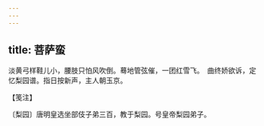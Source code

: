 ```yaml
---
---
---
```

title: 菩萨蛮
---







淡黄弓样鞋儿小，腰肢只怕风吹倒。蓦地管弦催，一团红雪飞。　曲终娇欲诉，定忆梨园谱。指日按新声，主人朝玉京。





【笺注】


〔梨园〕唐明皇选坐部伎子弟三百，教于梨园。号皇帝梨园弟子。